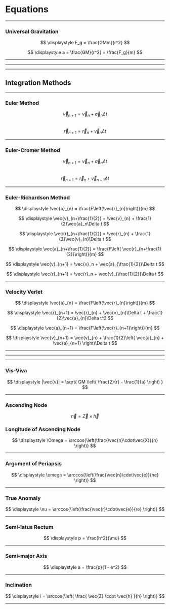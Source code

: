 

<title>Equations</title>

<div className='prose mx-auto my-12 prose-headings:mt-1 prose-headings:mb-2 prose-hr:my-2 prose-h5:font-medium prose-img:mx-auto'>

# Equations  


---
### Universal Gravitation
$$ \displaystyle F_g = \frac{GMm}{r^2} $$

$$ \displaystyle a = \frac{GM}{r^2} = \frac{F_g}{m} $$

---  
---  
---  


## Integration Methods

---

### Euler Method

$$ \displaystyle \vec{v}_{n+1} = \vec{v}_n + \vec{a}_n\Delta t $$  
$$ \displaystyle \vec{r}_{n+1} = \vec{r}_n + \vec{v}_n\Delta t $$

---

### Euler-Cromer Method 

$$ \displaystyle \vec{v}_{n+1} = \vec{v}_n + \vec{a}_n\Delta t $$  
$$ \displaystyle \vec{r}_{n+1} = \vec{r}_n + \vec{v}_{n+1}\Delta t $$

---

### Euler-Richardson Method

$$ \displaystyle \vec{a}_{n} = \frac{F\left(\vec{r}_{n}\right)}{m} $$  

$$ \displaystyle \vec{v}_{n+\frac{1}{2}} = \vec{v}_{n} + \frac{1}{2}\vec{a}_n\Delta t $$  

$$ \displaystyle \vec{r}_{n+\frac{1}{2}} = \vec{r}_{n} + \frac{1}{2}\vec{v}_{n}\Delta t $$

$$ \displaystyle \vec{a}_{n+\frac{1}{2}} = \frac{F\left( \vec{r}_{n+\frac{1}{2}}\right)}{m} $$ 


$$ \displaystyle \vec{v}_{n+1} = \vec{v}_n + \vec{a}_{\frac{1}{2}}\Delta t $$  

$$ \displaystyle \vec{r}_{n+1} = \vec{r}_n + \vec{v}_{\frac{1}{2}}\Delta t $$

---

### Velocity Verlet

$$ \displaystyle \vec{a}_{n} = \frac{F\left(\vec{r}_{n}\right)}{m} $$  

$$ \displaystyle \vec{r}_{n+1} = \vec{r}_{n} + \vec{v}_{n}\Delta t + \frac{1}{2}\vec{a}_{n}\Delta t^2 $$

$$ \displaystyle \vec{a}_{n+1} = \frac{F\left(\vec{r}_{n+1}\right)}{m} $$  

$$ \displaystyle \vec{v}_{n+1} = \vec{v}_{n} + \frac{1}{2}\left( \vec{a}_{n} + \vec{a}_{n+1} \right)\Delta t $$  


---
---
---
### Vis-Viva

$$ \displaystyle |\vec{v}| = \sqrt{ GM \left( \frac{2}{r} - \frac{1}{a} \right) } $$

---
### Ascending Node

$$ \displaystyle \vec{n} = \vec{Z} \times \vec{h} $$

### Longitude of Ascending Node


$$ \displaystyle \Omega = \arccos{\left(\frac{\vec{n}\cdot\vec{X}}{n}  \right)} $$

---
### Argument of Periapsis


$$ \displaystyle \omega = \arccos{\left(\frac{\vec{n}\cdot\vec{e}}{ne}  \right)} $$

--- 
### True Anomaly

$$ \displaystyle \nu = \arccos{\left(\frac{\vec{r}\cdot\vec{e}}{re}  \right)} $$

---
### Semi-latus Rectum

$$ \displaystyle p = \frac{h^2}{\mu} $$

---
### Semi-major Axis

$$ \displaystyle a = \frac{p}{1 - e^2} $$

---
### Inclination

$$ \displaystyle i = \arccos{\left( \frac{ \vec{Z} \cdot \vec{h} }{h} \right)} $$

---



</div>
